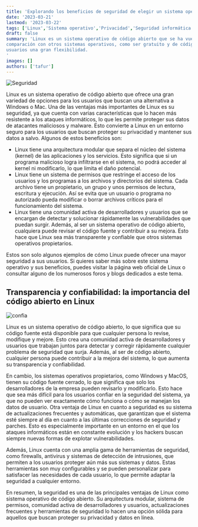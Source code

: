 ```yaml
---
title: 'Explorando los beneficios de seguridad de elegir un sistema operativo Linux'
date: '2023-03-21'
lastmod: '2023-03-22'
tags: ['Linux','Sistema operativo','Privacidad','Seguridad informática','Kernel','Software libre']
draft: false
summary: 'Linux es un sistema operativo de código abierto que se ha vuelto cada vez más popular en los últimos años. Ofrece una amplia gama de ventajas en 
comparación con otros sistemas operativos, como ser gratuito y de código abierto, tener un rendimiento seguro y confiable y proporcionar a los 
usuarios una gran flexibilidad.
'
images: []
authors: ['tafur']
---
```


![Seguridad](https://cdn.pixabay.com/photo/2018/04/24/22/33/key-3348307_1280.jpg)

Linux es un sistema operativo de código abierto que ofrece una gran variedad de opciones para los usuarios que buscan una alternativa a Windows o Mac. Una de las ventajas 
más importantes de Linux es su seguridad, ya que cuenta con varias características que lo hacen más resistente a los ataques informáticos, lo que les permite proteger sus 
datos de atacantes maliciosos y malware. Esto convierte a Linux en un entorno seguro para los usuarios que buscan proteger su privacidad y mantener sus datos a salvo. 
Algunos de estos beneficios son:

- Linux tiene una arquitectura modular que separa el núcleo del sistema (kernel) de las aplicaciones y los servicios. Esto significa que si un programa malicioso logra 
infiltrarse en el sistema, no podrá acceder al kernel ni modificarlo, lo que limita el daño potencial.
- Linux tiene un sistema de permisos que restringe el acceso de los usuarios y los programas a los archivos y directorios del sistema. Cada archivo tiene un propietario, 
un grupo y unos permisos de lectura, escritura y ejecución. Así se evita que un usuario o programa no autorizado pueda modificar o borrar archivos críticos para el funcionamiento del sistema.
- Linux tiene una comunidad activa de desarrolladores y usuarios que se encargan de detectar y solucionar rápidamente las vulnerabilidades que puedan surgir. Además, 
al ser un sistema operativo de código abierto, cualquiera puede revisar el código fuente y contribuir a su mejora. Esto hace que Linux sea más transparente y confiable 
que otros sistemas operativos propietarios.

Estos son solo algunos ejemplos de cómo Linux puede ofrecer una mayor seguridad a sus usuarios. Si quieres saber más sobre este sistema operativo y sus beneficios, 
puedes visitar la página web oficial de Linux o consultar alguno de los numerosos foros y blogs dedicados a este tema.

## Transparencia y confiabilidad: la importancia del código abierto en Linux

![confia](https://media.istockphoto.com/id/1445932674/es/vector/icono-de-l%C3%ADnea-gruesa-de-acuerdo.jpg?s=612x612&w=0&k=20&c=UvrCZzb-cNKxESNKwcQD3adQei3PKgBRiFUbZGftGug=)

Linux es un sistema operativo de código abierto, lo que significa que su código fuente está disponible para que cualquier persona lo revise, modifique y mejore. 
Esto crea una comunidad activa de desarrolladores y usuarios que trabajan juntos para detectar y corregir rápidamente cualquier problema de seguridad que surja. 
Además, al ser de código abierto, cualquier persona puede contribuir a la mejora del sistema, lo que aumenta su transparencia y confiabilidad.

En cambio, los sistemas operativos propietarios, como Windows y MacOS, tienen su código fuente cerrado, lo que significa que solo los desarrolladores de la empresa 
pueden revisarlo y modificarlo. Esto hace que sea más difícil para los usuarios confiar en la seguridad del sistema, ya que no pueden ver exactamente cómo funciona 
o cómo se manejan los datos de usuario.
Otra ventaja de Linux en cuanto a seguridad es su sistema de actualizaciones frecuentes y automáticas, que garantizan que el sistema esté siempre al día en cuanto a 
las últimas correcciones de seguridad y parches. Esto es especialmente importante en un entorno en el que los ataques informáticos están en constante evolución y los 
hackers buscan siempre nuevas formas de explotar vulnerabilidades.

Además, Linux cuenta con una amplia gama de herramientas de seguridad, como firewalls, antivirus y sistemas de detección de intrusiones, que permiten a los usuarios 
proteger aún más sus sistemas y datos. Estas herramientas son muy configurables y se pueden personalizar para satisfacer las necesidades de cada usuario, lo que permite 
adaptar la seguridad a cualquier entorno.

En resumen, la seguridad es una de las principales ventajas de Linux como sistema operativo de código abierto. Su arquitectura modular, sistema de permisos, comunidad 
activa de desarrolladores y usuarios, actualizaciones frecuentes y herramientas de seguridad lo hacen una opción sólida para aquellos que buscan proteger su privacidad 
y datos en línea.